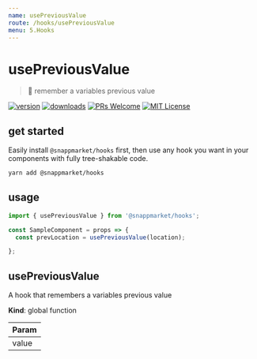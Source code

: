 ```yaml
---
name: usePreviousValue
route: /hooks/usePreviousValue
menu: 5.Hooks
---
```


# usePreviousValue
> 🧠 remember a variables previous value

[![version](https://img.shields.io/npm/v/@snappmarket/hooks.svg?style=flat-square)](https://www.npmjs.com/package/@snappmarket/hooks)
[![downloads](https://img.shields.io/npm/dm/@snappmarket/hooks.svg?style=flat-square)](http://www.npmtrends.com/@snappmarket/hooks)
[![PRs Welcome](https://img.shields.io/badge/PRs-welcome-brightgreen.svg?style=flat-square)](http://makeapullrequest.com)
[![MIT License](https://img.shields.io/npm/l/@snappmarket/hooks.svg?style=flat-square)](https://github.com/snappmarket/frontend-toolbox/blob/develop/packages/ui/index.mdx)

## get started
Easily install `@snappmarket/hooks` first, then use any hook you want in your components with fully
tree-shakable code.

```bash
yarn add @snappmarket/hooks
```

## usage
```javascript
import { usePreviousValue } from '@snappmarket/hooks';

const SampleComponent = props => {
  const prevLocation = usePreviousValue(location);

};
```

<!-- doc -->
<a name="usePreviousValue"></a>

## usePreviousValue
A hook that remembers a variables previous value

**Kind**: global function

| Param |
| --- |
| value |

